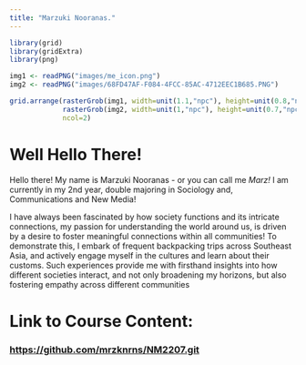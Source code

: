 ```yaml
---
title: "Marzuki Nooranas." 
---
```

```r

library(grid)
library(gridExtra)
library(png)

img1 <- readPNG("images/me_icon.png")
img2 <- readPNG("images/68FD47AF-F084-4FCC-85AC-4712EEC1B685.PNG")

grid.arrange(rasterGrob(img1, width=unit(1.1,"npc"), height=unit(0.8,"npc"), gp=gpar(mai=c(0,0,0,0))), 
             rasterGrob(img2, width=unit(1,"npc"), height=unit(0.7,"npc"), gp=gpar(mai=c(0,0,0,0))), 
             ncol=2)

```

# **Well Hello There!**

Hello there! My name is Marzuki Nooranas - or you can call me *Marz!* I am currently in my 2nd year, double majoring in Sociology and, Communications and New Media! 

I have always been fascinated by how society functions and its intricate connections, my passion for understanding the world around us, is driven by a desire to foster meaningful connections within all communities! To demonstrate this, I embark of frequent backpacking trips across Southeast Asia, and actively engage myself in the cultures and learn about their customs. Such experiences provide me with firsthand insights into how different societies interact, and not only broadening my horizons, but also fostering empathy across different communities


# Link to Course Content:

### <https://github.com/mrzknrns/NM2207.git>

```{}
```
